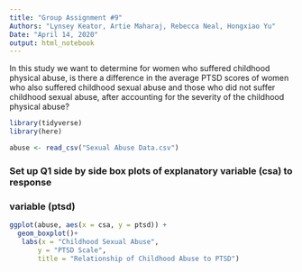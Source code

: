 ```yaml
---
title: "Group Assignment #9"
Authors: "Lynsey Keator, Artie Maharaj, Rebecca Neal, Hongxiao Yu"
Date: "April 14, 2020"
output: html_notebook
---
```

In this study we want to determine for women who suffered childhood physical abuse, is there a difference in the average PTSD scores of women who also suffered childhood sexual abuse and those who did not suffer childhood sexual abuse, after accounting for the severity of the childhood physical abuse? 

```r

library(tidyverse)
library(here)

abuse <- read_csv("Sexual Abuse Data.csv")

```


### Set up Q1 side by side box plots of explanatory variable (csa) to response
### variable (ptsd)

```r
ggplot(abuse, aes(x = csa, y = ptsd)) +
  geom_boxplot()+
   labs(x = "Childhood Sexual Abuse",
       y = "PTSD Scale",
       title = "Relationship of Childhood Abuse to PTSD")

```

